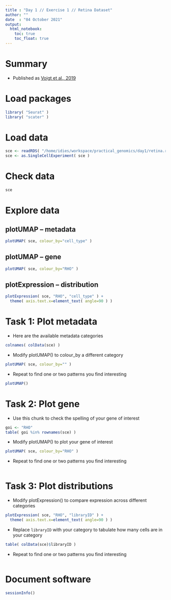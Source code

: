 ```yaml
---
title : "Day 1 // Exercise 1 // Retina Dataset"
author: ""
date  : "04 October 2021"
output: 
  html_notebook:
    toc: true
    toc_float: true
---
```


# Summary

- Published as [Voigt et al., 2019](https://pubmed.gov/31075224/)

# Load packages

```r
library( "Seurat" )
library( "scater" )
```

# Load data

```r
sce <- readRDS( "/home/idies/workspace/practical_genomics/day1/retina.rds" )
sce <- as.SingleCellExperiment( sce )
```

# Check data

```r
sce
```

# Explore data

## plotUMAP -- metadata

```r
plotUMAP( sce, colour_by="cell_type" )
```

## plotUMAP -- gene

```r
plotUMAP( sce, colour_by="RHO" )
```

## plotExpression -- distribution

```r
plotExpression( sce, "RHO", "cell_type" ) +
  theme( axis.text.x=element_text( angle=90 ) )
```

# Task 1: Plot metadata

- Here are the available metadata categories

```r
colnames( colData(sce) )
```

- Modify plotUMAP() to colour_by a different category

```r
plotUMAP( sce, colour_by="" )
```

- Repeat to find one or two patterns you find interesting

```r
plotUMAP()
```

# Task 2: Plot gene

- Use this chunk to check the spelling of your gene of interest

```r
goi <- "RHO"
table( goi %in% rownames(sce) )
```

- Modify plotUMAP() to plot your gene of interest

```r
plotUMAP( sce, colour_by="RHO" )
```

- Repeat to find one or two patterns you find interesting

```r

```

# Task 3: Plot distributions

- Modify plotExpression() to compare expression across different categories

```r
plotExpression( sce, "RHO", "libraryID" ) +
  theme( axis.text.x=element_text( angle=90 ) )
```

- Replace `libraryID` with your category to tabulate how many cells are in your category

```r
table( colData(sce)$libraryID )
```

- Repeat to find one or two patterns you find interesting

```r

```

# Document software

```r
sessionInfo()
```

